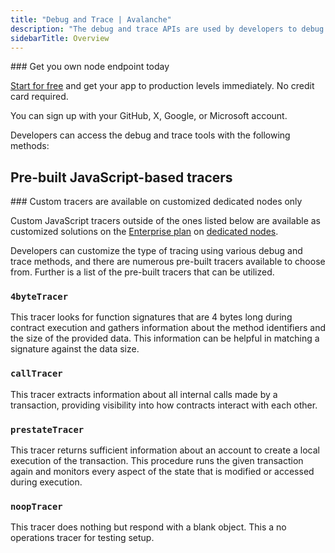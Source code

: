 ---
title: "Debug and Trace | Avalanche"
description: "The debug and trace APIs are used by developers to debug and analyze smart contracts and transactions. The debug API allows for code execution simulation, while the trace API traces contract execution and gathers data on various performance metrics."
sidebarTitle: Overview
---

<Check>
  ### Get you own node endpoint today

  [Start for free](https://console.chainstack.com/) and get your app to production levels immediately. No credit card required.

  You can sign up with your GitHub, X, Google, or Microsoft account.
</Check>

Developers can access the debug and trace tools with the following methods:

<CardGroup>
  <Card title="debug_traceBlockByHash" href="/api-reference/avalanche_node_api/debug_and_trace/debug_traceBlockByHash" icon="angle-right" horizontal />
  <Card title="debug_traceBlockByNumber" href="/api-reference/avalanche_node_api/debug_and_trace/debug_traceBlockByNumber" icon="angle-right" horizontal />
  <Card title="debug_traceCall" href="/api-reference/avalanche_node_api/debug_and_trace/debug_traceCall" icon="angle-right" horizontal />
  <Card title="debug_traceTransaction" href="/api-reference/avalanche_node_api/debug_and_trace/debug_traceTransaction" icon="angle-right" horizontal />
</CardGroup>

## Pre-built JavaScript-based tracers

<Info>
  ### Custom tracers are available on customized dedicated nodes only

  Custom JavaScript tracers outside of the ones listed below are available as customized solutions on the [Enterprise plan](https://chainstack.com/pricing/) on [dedicated nodes](/docs/dedicated-node).
</Info>

Developers can customize the type of tracing using various debug and trace methods, and there are numerous pre-built tracers available to choose from. Further is a list of the pre-built tracers that can be utilized.

### `4byteTracer`

This tracer looks for function signatures that are 4 bytes long during contract execution and gathers information about the method identifiers and the size of the provided data. This information can be helpful in matching a signature against the data size.

### `callTracer`

This tracer extracts information about all internal calls made by a transaction, providing visibility into how contracts interact with each other.

### `prestateTracer`

This tracer returns sufficient information about an account to create a local execution of the transaction. This procedure runs the given transaction again and monitors every aspect of the state that is modified or accessed during execution.

### `noopTracer`

This tracer does nothing but respond with a blank object. This a no operations tracer for testing setup.
